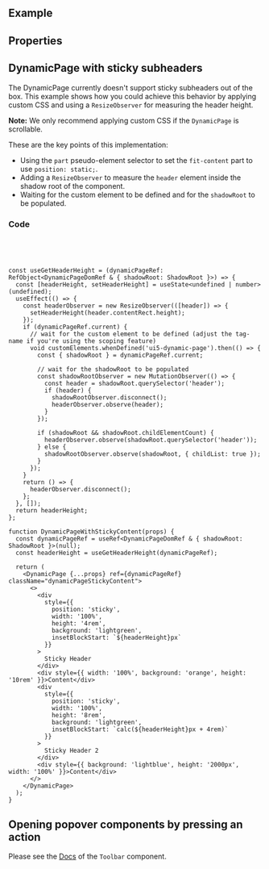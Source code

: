
<Meta of={ComponentStories} />

<DocsHeader />

## Example

<Canvas of={ComponentStories.Default} />

## Properties

<ControlsWithNote of={ComponentStories.Default} />

## DynamicPage with sticky subheaders

The DynamicPage currently doesn't support sticky subheaders out of the box.
This example shows how you could achieve this behavior by applying custom CSS and using a `ResizeObserver` for measuring the header height.

**Note:** We only recommend applying custom CSS if the `DynamicPage` is scrollable.

<Canvas of={ComponentStories.StickyContentHeaders} sourceState="none" />

These are the key points of this implementation:

- Using the `part` pseudo-element selector to set the `fit-content` part to use `position: static;`.
- Adding a `ResizeObserver` to measure the `header` element inside the shadow root of the component.
- Waiting for the custom element to be defined and for the `shadowRoot` to be populated.

### Code

```css
.dynamicPageStickyContent::part(fit-content) {
  position: static;
}
```

```tsx
const useGetHeaderHeight = (dynamicPageRef: RefObject<DynamicPageDomRef & { shadowRoot: ShadowRoot }>) => {
  const [headerHeight, setHeaderHeight] = useState<undefined | number>(undefined);
  useEffect(() => {
    const headerObserver = new ResizeObserver(([header]) => {
      setHeaderHeight(header.contentRect.height);
    });
    if (dynamicPageRef.current) {
      // wait for the custom element to be defined (adjust the tag-name if you're using the scoping feature)
      void customElements.whenDefined('ui5-dynamic-page').then(() => {
        const { shadowRoot } = dynamicPageRef.current;

        // wait for the shadowRoot to be populated
        const shadowRootObserver = new MutationObserver(() => {
          const header = shadowRoot.querySelector('header');
          if (header) {
            shadowRootObserver.disconnect();
            headerObserver.observe(header);
          }
        });

        if (shadowRoot && shadowRoot.childElementCount) {
          headerObserver.observe(shadowRoot.querySelector('header'));
        } else {
          shadowRootObserver.observe(shadowRoot, { childList: true });
        }
      });
    }
    return () => {
      headerObserver.disconnect();
    };
  }, []);
  return headerHeight;
};

function DynamicPageWithStickyContent(props) {
  const dynamicPageRef = useRef<DynamicPageDomRef & { shadowRoot: ShadowRoot }>(null);
  const headerHeight = useGetHeaderHeight(dynamicPageRef);

  return (
    <DynamicPage {...props} ref={dynamicPageRef} className="dynamicPageStickyContent">
      <>
        <div
          style={{
            position: 'sticky',
            width: '100%',
            height: '4rem',
            background: 'lightgreen',
            insetBlockStart: `${headerHeight}px`
          }}
        >
          Sticky Header
        </div>
        <div style={{ width: '100%', background: 'orange', height: '10rem' }}>Content</div>
        <div
          style={{
            position: 'sticky',
            width: '100%',
            height: '8rem',
            background: 'lightgreen',
            insetBlockStart: `calc(${headerHeight}px + 4rem)`
          }}
        >
          Sticky Header 2
        </div>
        <div style={{ background: 'lightblue', height: '2000px', width: '100%' }}>Content</div>
      </>
    </DynamicPage>
  );
}
```

## Opening popover components by pressing an action

Please see the [Docs](?path=/docs/layouts-floorplans-toolbar--docs#open-popovers-with-toolbarbutton) of the `Toolbar` component.

<Footer />
